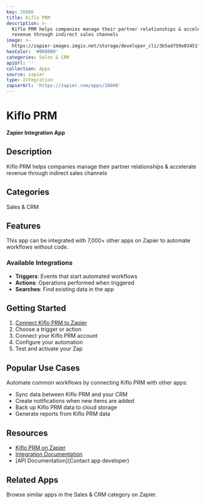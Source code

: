 ```yaml
---
key: 26006
title: Kiflo PRM
description: >-
  Kiflo PRM helps companies manage their partner relationships & accelerate
  revenue through indirect sales channels
image: >-
  https://zapier-images.imgix.net/storage/developer_cli/3b5ad759e03451ffa66de2a335694eda.png?auto=format%2Ccompress&ixlib=python-3.0.0&q=50
hexColor: '#000000'
categories: Sales & CRM
apiUrl: ''
collection: Apps
source: zapier
type: Integration
zapierUrl: 'https://zapier.com/apps/26006'
---
```

# Kiflo PRM

**Zapier Integration App**

## Description

Kiflo PRM helps companies manage their partner relationships & accelerate revenue through indirect sales channels

## Categories

Sales & CRM

## Features

This app can be integrated with 7,000+ other apps on Zapier to automate workflows without code.

### Available Integrations

- **Triggers**: Events that start automated workflows
- **Actions**: Operations performed when triggered
- **Searches**: Find existing data in the app

## Getting Started

1. [Connect Kiflo PRM to Zapier](https://zapier.com/apps/26006)
2. Choose a trigger or action
3. Connect your Kiflo PRM account
4. Configure your automation
5. Test and activate your Zap

## Popular Use Cases

Automate common workflows by connecting Kiflo PRM with other apps:

- Sync data between Kiflo PRM and your CRM
- Create notifications when new items are added
- Back up Kiflo PRM data to cloud storage
- Generate reports from Kiflo PRM data

## Resources

- [Kiflo PRM on Zapier](https://zapier.com/apps/26006)
- [Integration Documentation](https://zapier.com/apps/26006/integrations)
- [API Documentation](Contact app developer)

## Related Apps

Browse similar apps in the Sales & CRM category on Zapier.
